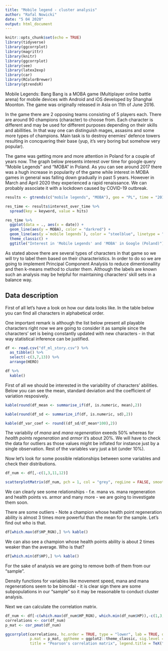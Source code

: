 ```yaml
---
title: "Mobile legend - cluster analysis"
author: "Rafal Nowicki"
date: "5 04 2020"
output: html_document
---
```


```r
knitr::opts_chunk$set(echo = TRUE)
library(tidyverse)
library(ggcorrplot)
library(magrittr)
library(knitr)
library(ggcorrplot)
library(see)
library(latex2exp)
library(car)
library(RColorBrewer) 
library(gtrendsR)
```

Mobile Legends: Bang Bang is a MOBA game (Multiplayer online battle arena) for mobile devices with Android and iOS developed by Shanghai Moonton. The game was originally released in Asia on 11th of June 2016.

In the game there are 2 opposing teams consisting of 5 players each. There are around 90 champions (character) to choose from. Each character is different and may be used for different purposes depending on their skills and abillities. In that way one can distinguish mages, assasins and some more types of champions. Main task is to destroy enemies' defence towers resulting in concquering their base (yup, it's very boring but somehow very popular).

The game was getting more and more attention in Poland for a couple of years now. The graph below presents interest over time for google query "Mobile Legends" and "MOBA" in Poland. As you can see around 2017 there was a hugh increase in popularity of the game while interest in MOBA games in general was falling down gradually in past 5 years. However in March and April 2020 they experienced a rapid renaissance. We can probably associate it with a lockdown caused by COVID-19 outbreak.


```r
results <- gtrends(c("mobile legends", "MOBA"), geo = "PL", time = "2015-01-01 2020-04-04")

res_time <- results$interest_over_time %>%
  spread(key = keyword, value = hits)

res_time %>%
  ggplot(data = ., aes(x = date)) +
  geom_line(aes(y = MOBA), color = "darkred") +
  geom_line(aes(y =`mobile legends`), color = "steelblue", linetype = "twodash") +
  theme_classic() +
  ggtitle("Interest in 'Mobile Legends' and 'MOBA' in Google (Poland)")


```


As stated above there are several types of characters in that game so we will try to label them based on their characteristics. In order to do so we are going to implement Principal Component Analysis to reduce dimentionallity and then k-means method to cluster them. Although the labels are known such an analysis may be helpful for maintaining characters' skill sets in a balance way.

## Data description
First of all let's have a look on how our data looks like. In the table below you can find all characters in alphabetical order. 

One important remark is although the list below present all playable characters right now we are going to consider it as sample since the characters' set is being constantly updated with new characters - in that way statistical inference can be justified.

```r
df <- read.csv("df_ml_story.csv") %>%
  as_tibble() %>%
  select(-c(3,7,13)) %>%
  arrange(HERO)

df %>%
  kable()
```

First of all we should be interested in the variability of characters' abilities. Below you can see the mean, standard deviation and the coefficient of variation resposively.

```r
kable(round(df_mean <- summarise_if(df, is.numeric, mean),2))

kable(round(df_sd <- summarize_if(df, is.numeric, sd),2))

kable(df_var_coef <- round((df_sd/df_mean*100),2))
```

The variabiliy of *mana* and *mana regeneration* exeeds 50% whereas for *health points regeneration* and *armor* it's about 20%. We will have to check the data for outliers as those values might be inflated for instance just by a single observation. Rest of the variables vary just a bit (under 10%). 


Now let's look for some possible relationships between some variables and check their distributions.

```r
df_num <- df[,-c(1,3,11,12)]

scatterplotMatrix(df_num, pch = 1, col = "grey", regLine = FALSE, smooth = FALSE)
```


We can clearly see some relationships - f.e. mana vs. mana regeneration and health points vs. armor and many more - we are going to investigate them soon. 

There are some outliers - Note a champion whose health point regeneration ability is almost 3 times more powerful than the mean for the sample. Let's find out who is that.

```r
df[which.max(df$HP_RGN),] %>% kable()
```

We can also see a champion whose health points ability is about 2 times weaker than the average.
Who is that?

```r
df[which.min(df$HP),] %>% kable()
```

For the sake of analysis we are going to remove both of them from our "sample".

Density functions for variables like movement speed, mana and mana regenerations seem to be bimodal - it is clear sign there are some subpopulations in our "sample" so it may be reasonable to conduct cluster analysis.

Next we can calculate the correlation matrix.
```r
df_num <- df[-c(which.max(df_num$HP_RGN), which.min(df_num$HP)),-c(1,3,11,12)]
correlations <- cor(df_num)
p_mat <- cor_pmat(df_num)

ggcorrplot(correlations, hc.order = TRUE, type = "lower", lab = TRUE, digits = 1,
           p.mat = p_mat, ggtheme = ggplot2::theme_classic, sig.level = 0.001,
           title = "Pearson's correlation matrix", legend.title = TeX("$\\rho$ value"),)

```
